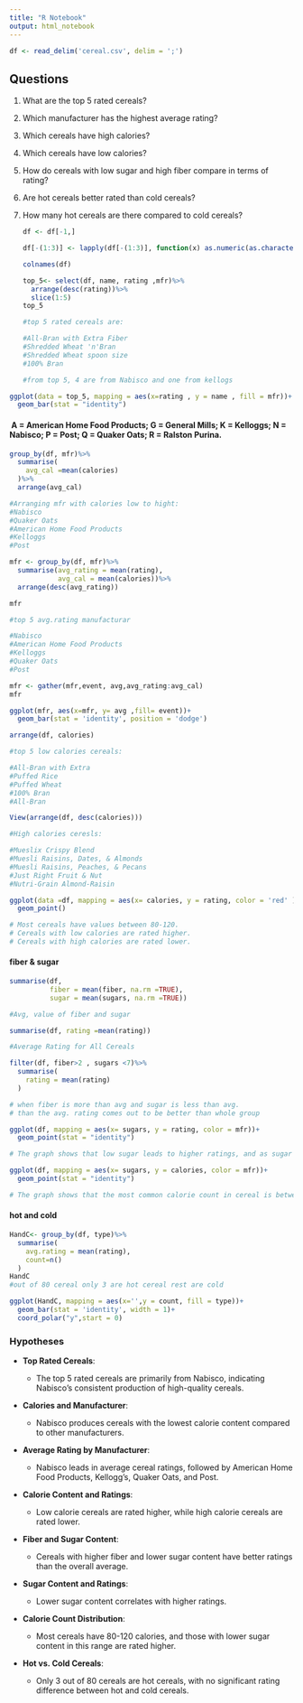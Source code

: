 ```yaml
---
title: "R Notebook"
output: html_notebook
---
```


```r

df <- read_delim('cereal.csv', delim = ';')
```

## Questions

1.  What are the top 5 rated cereals?

2.  Which manufacturer has the highest average rating?

3.  Which cereals have high calories?

4.  Which cereals have low calories?

5.  How do cereals with low sugar and high fiber compare in terms of rating?

6.  Are hot cereals better rated than cold cereals?

7.  How many hot cereals are there compared to cold cereals?

    ```r
    df <- df[-1,]

    ```

    ```r

    df[-(1:3)] <- lapply(df[-(1:3)], function(x) as.numeric(as.character(x)))


    ```

    ```r
    colnames(df)
    ```

    ```r


    top_5<- select(df, name, rating ,mfr)%>%
      arrange(desc(rating))%>%
      slice(1:5)
    top_5

    #top 5 rated cereals are:

    #All-Bran with Extra Fiber
    #Shredded Wheat 'n'Bran
    #Shredded Wheat spoon size
    #100% Bran

    #from top 5, 4 are from Nabisco and one from kellogs
    ```

```r
ggplot(data = top_5, mapping = aes(x=rating , y = name , fill = mfr))+
  geom_bar(stat = "identity")
```

####  A = American Home Food Products; G = General Mills; K = Kelloggs; N = Nabisco; P = Post; Q = Quaker Oats; R = Ralston Purina.

```r
group_by(df, mfr)%>%
  summarise(
    avg_cal =mean(calories)
  )%>%
  arrange(avg_cal)

#Arranging mfr with calories low to hight:
#Nabisco
#Quaker Oats
#American Home Food Products
#Kelloggs
#Post
```

```r
mfr <- group_by(df, mfr)%>%
  summarise(avg_rating = mean(rating),
            avg_cal = mean(calories))%>%
  arrange(desc(avg_rating))

mfr

#top 5 avg.rating manufacturar 

#Nabisco
#American Home Food Products
#Kelloggs
#Quaker Oats
#Post
```

```r
mfr <- gather(mfr,event, avg,avg_rating:avg_cal)
mfr
```

```r
ggplot(mfr, aes(x=mfr, y= avg ,fill= event))+
  geom_bar(stat = 'identity', position = 'dodge')
```

```r

arrange(df, calories)

#top 5 low calories cereals:

#All-Bran with Extra
#Puffed Rice
#Puffed Wheat
#100% Bran
#All-Bran
```

```r
View(arrange(df, desc(calories)))

#High calories ceresls:

#Mueslix Crispy Blend
#Muesli Raisins, Dates, & Almonds
#Muesli Raisins, Peaches, & Pecans
#Just Right Fruit & Nut
#Nutri-Grain Almond-Raisin
```

```r
ggplot(data =df, mapping = aes(x= calories, y = rating, color = 'red' ))+
  geom_point()

# Most cereals have values between 80-120.
# Cereals with low calories are rated higher.
# Cereals with high calories are rated lower.

```

#### fiber & sugar

```r
summarise(df, 
          fiber = mean(fiber, na.rm =TRUE),
          sugar = mean(sugars, na.rm =TRUE))

#Avg, value of fiber and sugar
```

```r
summarise(df, rating =mean(rating))

#Average Rating for All Cereals
```

```r
filter(df, fiber>2 , sugars <7)%>%
  summarise(
    rating = mean(rating)
  )

# when fiber is more than avg and sugar is less than avg.
# than the avg. rating comes out to be better than whole group
```

```r
ggplot(df, mapping = aes(x= sugars, y = rating, color = mfr))+
  geom_point(stat = "identity")

# The graph shows that low sugar leads to higher ratings, and as sugar increases, ratings decrease.

```

```r
ggplot(df, mapping = aes(x= sugars, y = calories, color = mfr))+
  geom_point(stat = "identity")

# The graph shows that the most common calorie count in cereal is between 80-120, and many companies can achieve the same calories with lower sugar.

```

#### hot and cold

```r

HandC<- group_by(df, type)%>%
  summarise(
    avg.rating = mean(rating),
    count=n()
  )
HandC
#out of 80 cereal only 3 are hot cereal rest are cold
```

```r
ggplot(HandC, mapping = aes(x='',y = count, fill = type))+
  geom_bar(stat = 'identity', width = 1)+
  coord_polar("y",start = 0)
```

### Hypotheses

-   **Top Rated Cereals**:

    -   The top 5 rated cereals are primarily from Nabisco, indicating Nabisco's consistent production of high-quality cereals.

-   **Calories and Manufacturer**:

    -   Nabisco produces cereals with the lowest calorie content compared to other manufacturers.

-   **Average Rating by Manufacturer**:

    -   Nabisco leads in average cereal ratings, followed by American Home Food Products, Kellogg's, Quaker Oats, and Post.

-   **Calorie Content and Ratings**:

    -   Low calorie cereals are rated higher, while high calorie cereals are rated lower.

-   **Fiber and Sugar Content**:

    -   Cereals with higher fiber and lower sugar content have better ratings than the overall average.

-   **Sugar Content and Ratings**:

    -   Lower sugar content correlates with higher ratings.

-   **Calorie Count Distribution**:

    -   Most cereals have 80-120 calories, and those with lower sugar content in this range are rated higher.

-   **Hot vs. Cold Cereals**:

    -   Only 3 out of 80 cereals are hot cereals, with no significant rating difference between hot and cold cereals.
